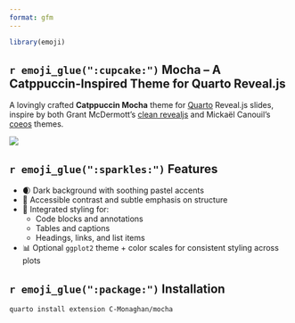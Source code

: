 ```yaml
---
format: gfm
---
```


<!-- README.md is generated from README.qmd. Please edit that file -->

```r

library(emoji)
```

## `r emoji_glue(":cupcake:")` Mocha – A Catppuccin-Inspired Theme for Quarto Reveal.js

A lovingly crafted **Catppuccin Mocha** theme for [Quarto](https://quarto.org/) 
Reveal.js slides, inspire by both Grant McDermott's 
[clean revealjs](https://github.com/grantmcdermott/quarto-revealjs-clean/tree/main)
and Mickaël Canouil's [coeos](https://github.com/mcanouil/quarto-revealjs-coeos) themes.

![](./mocha-title.png)

## `r emoji_glue(":sparkles:")` Features

- 🌒 Dark background with soothing pastel accents
- 🧠 Accessible contrast and subtle emphasis on structure
- 🎨 Integrated styling for:
  - Code blocks and annotations
  - Tables and captions
  - Headings, links, and list items
- 📊 Optional `ggplot2` theme + color scales for consistent styling across plots

## `r emoji_glue(":package:")` Installation

```bash
quarto install extension C-Monaghan/mocha
```